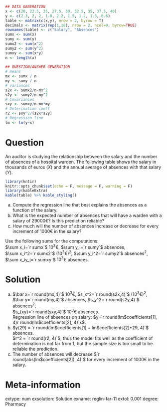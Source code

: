 
```r
## DATA GENERATION
x <- c(20, 22.5, 25, 27.5, 30, 32.5, 35, 37.5, 40)
y <- c(2.3, 2, 2, 1.8, 2.2, 1.5, 1.2, 1.3, 0.6)
table <- matrix(c(x,y), nrow = 2, byrow = T)
decimals <- matrix(rep(1,18), nrow = 2, ncol=9, byrow=TRUE)
rownames(table) <- c("Salary", "Absences")
sumx <- sum(x)
sumy <- sum(y)
sumx2 <- sum(x^2)
sumy2 <- sum(y^2)
sumxy <- sum(x*y)
n <- length(x)
  
## QUESTION/ANSWER GENERATION
# means
mx <- sumx / n
my <- sumy / n
# variances
s2x <- sumx2/n-mx^2
s2y <- sumy2/n-my^2
# Covariances
sxy <- sumxy/n-mx*my
# Detercmation coeff
r2 <- sxy^2/(s2x*s2y)
# Regression line
lm <- lm(y~x)
```

Question
========
An auditor is studying the relationship between the salary and the number of absences of a hospital warden. The following table shows the salary in thousands of euros ($X$) and the annual average of absences with that salary ($Y$).

```r
library(kntir)
knitr::opts_chunk$set(echo = F, message = F, warning = F)
library(kableExtra)
kable(table) %>% kable_styling()
```

a. Compute the regression line that best explains the absences as a function of the salary.
a. What is the expected number of absences that will have a warden with a salary of 29000€? Is this prediction reliable?
a. How much will the number of absences increase or decrease for every increment of 1000€ in the salary?

Use the following sums for the computations:  
$\sum x_i=`r sumx`$ $10^3$€, $\sum y_i=`r sumy`$ absences,  
$\sum x_i^2=`r sumx2`$ ($10^3$€)$^2$, $\sum y_i^2=`r sumy2`$ absences$^2$,  
$\sum x_iy_j=`r sumxy`$ $10^3$€ absences.

Solution
========
a. $\bar x=`r round(mx,4)`$ $10^3$€, $s_x^2=`r round(s2x,4)`$ ($10^3$€)$^2$,  
$\bar y=`r round(my,4)`$ absences, $s_y^2=`r round(s2y,4)`$ absences$^2$,  
$s_{xy}=`r round(sxy,4)`$ $10^3$€ absences.  
Regression line of absences on salary: $y=`r round(lm$coefficients[1], 4)`   `r round(lm$coefficients[2], 4)`x$.
a. $y(29) = `r round(lm$coefficients[1] + lm$coefficients[2]*29, 4)`$ absences.  
$r^2 = `r round(r2, 4)`$, thus the model fits well as the coefficient of determination is not far from 1, but the sample size is too small to be reliable the prediction.
a. The number of absences will decrease $`r round(abs(lm$coefficients[2]), 4)`$ for every increment of 1000€ in the salary.

Meta-information 
================
extype: num
exsolution: Solution
exname: reglin-far-11
extol: 0.001
degree: Pharmacy
 
